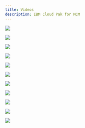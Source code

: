 ```yaml
---
title: Videos
description: IBM Cloud Pak for MCM
---
```



<Row>

<Column colLg={4} colMd={4} noGutterMdLeft>
<ArticleCard
    color="dark"
    title="CP4MCM Part 1 - Getting Started and Cluster Management"
    href="https://youtu.be/QD6b6kjviZ4"
    author="Demo of IBM Cloud Pak for Multicluster Management covering the Getting Started and Cluster Management capabilities"
    actionIcon="arrowRight"
    >

![](images/video1-thumb.jpg)

</ArticleCard>
</Column>

<Column colLg={4} colMd={4} noGutterMdLeft>
<ArticleCard
    color="dark"
    title="CP4MCM Part 2 - Application Management"
    href="https://youtu.be/IEX_rTZC99I"
    author="Demo of IBM Cloud Pak for Multicluster Management covering the Application Management and Application monitoring capabilities"
    actionIcon="arrowRight"
    >

![](images/video2-thumb.jpg)

</ArticleCard>

</Column>

<Column colLg={4} colMd={4} noGutterMdLeft>
<ArticleCard
    color="dark"
    title="CP4MCM Part 3 - Governance, Risk and Compliance"
    href="https://youtu.be/o072Bgo2jsM"
    author="In this demo you can see how IBM Cloud Pak for AI4Cyber helps you manage governance, risk and compliance across hybrid cloud environments and how you can manage policies as code."
    actionIcon="arrowRight"
    >

![](images/video3-thumb.jpg)

</ArticleCard>
</Column>
</Row>


<Row>

<Column colLg={4} colMd={4} noGutterMdLeft>
<ArticleCard
    color="dark"
    title="CP4MCM - A day in the life of Operations Manager"
    href="https://youtu.be/x7hQAaYU3C4"
    author="Manage, monitor, optimize cost/quality of service for workloads across multiple clouds. Included in this view is Cost & Asset Management, which is currently NOT part of Cloud Pak for AI4Cyber but a separate entitlement."
    actionIcon="arrowRight"
    >

![](images/video4-thumb.jpg)

</ArticleCard>
</Column>

<Column colLg={4} colMd={4} noGutterMdLeft>
<ArticleCard
    color="dark"
    title="CP4MCM - A day in the life of Applications Manager"
    href="https://youtu.be/BfcCBV1q83M"
    author="Self service deployment, compliance enforcement and management simplifications of applications across multiple clouds. The Cloud Application Manager shown in this view is currently in tech preview."
    actionIcon="arrowRight"
    >

![](images/video5-thumb.jpg)

</ArticleCard>

</Column>

<Column colLg={4} colMd={4} noGutterMdLeft>
<ArticleCard
    color="dark"
    title="Using Golden Signals for application monitoring in multicloud environment"
    href="https://youtu.be/z5WLD6vANvw"
    author="This short demonstration of IBM Cloud App Management (part of IBM Cloud Pak for AI4Cyber), shows how the golden signals approach helps monitor microservice-based applications deployed in the cloud environment and quickly resolves any availability issues."
    actionIcon="arrowRight"
    >

![](images/video6-thumb.jpg)

</ArticleCard>
</Column>
</Row>

<Row>

<Column colLg={4} colMd={4} noGutterMdLeft>
<ArticleCard
    color="dark"
    title="Cloud native delivery with CP4A, CP4MCM and IBM DevOps"
    href="https://youtu.be/hfCxvrndqYY"
    author="This demonstration shows how IBM Cloud Pak for Applications, IBM Cloud DevOps and IBM Cloud Pak for AI4Cyber work hand-in-hand, delivering the integrated hybrid cloud DevOps solution and provide easy portability of applications across cloud environments."
    actionIcon="arrowRight"
    >

![](images/video7-thumb.jpg)

</ArticleCard>
</Column>

<Column colLg={4} colMd={4} noGutterMdLeft>
<ArticleCard
    color="dark"
    title="Partner spotlight: Figuring out developer induced issue with Humio"
    href="https://youtu.be/HceOGMPBHCs"
    author="IBM’s cloud Pak for AI4Cyber is a modern management control plane with a single view of “what an app is” and Humio’s integrated application log solution, ensure developers can find logs pointing to problems very quickly and in context with issues."
    actionIcon="arrowRight"
    >

![](images/video8-thumb.jpg)

</ArticleCard>

</Column>

<Column colLg={4} colMd={4} noGutterMdLeft>
<ArticleCard
    color="dark"
    title="Partner spotlight: Expiring SSL certificate problem resolution with Humio"
    href="https://youtu.be/if7hZT03Ggk"
    author="Does your company have a bulletproof system for managing SSL certificates? Watch IBM’s Cloud Pak for AI4Cyber working with Humio's centralized log management to provide an elegant solution for the SSL certificate expiration problem."
    actionIcon="arrowRight"
    >

![](images/video9-thumb.jpg)

</ArticleCard>
</Column>
</Row>

<Row>

<Column colLg={4} colMd={4} noGutterMdLeft>
<ArticleCard
    color="dark"
    title="Partner spotlight: Extending Security Governance with Sysdig"
    href="https://youtu.be/lIOwvccdYPs"
    author="A consistent, automated approach to securing containerized apps helps you ensure smooth operations and deliver applications faster with less risk. Watch IBM Cloud Pak for AI4Cyber enhanced with in-depth container security from Sysdig Secure."
    actionIcon="arrowRight"
    >

![](images/video10-thumb.jpg)

</ArticleCard>
</Column>

<Column colLg={4} colMd={4} noGutterMdLeft>
<ArticleCard
    color="dark"
    title="Partner spotlight: Application-Centric Approach to CP4MCM with Turbonomic"
    href="https://youtu.be/WM-Xg9Nu6rs"
    author="Today, more than ever, applications are the business. See how Turbonomic’s Application Resource Management (ARM) with the IBM Cloud Pak for AI4Cyber enables full-stack application management to remove silos and help applications perform."
    actionIcon="arrowRight"
    >

![](images/video11-thumb.jpg)

</ArticleCard>

</Column>

</Row>
